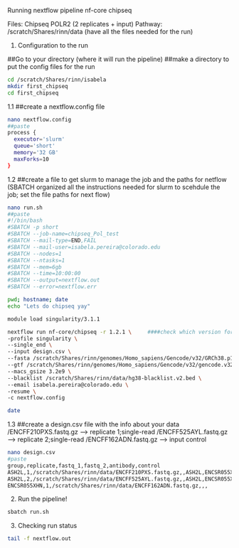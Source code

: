 Running nextflow pipeline nf-core chipseq

Files: Chipseq POLR2 (2 replicates + input)
Pathway: /scratch/Shares/rinn/data (have all the files needed for the run)

1. Configuration to the run

##Go to your directory (where it will run the pipeline)
##make a directory to put the config files for the run

```bash

cd /scratch/Shares/rinn/isabela
mkdir first_chipseq
cd first_chipseq
```

1.1 ##create a nextflow.config file

```bash
nano nextflow.config
##paste
process {
  executor='slurm'
  queue='short'
  memory='32 GB'
  maxForks=10
}
```

1.2 ##create a file to get slurm to manage the job and the paths for netflow 
(SBATCH organized all the instructions needed for slurm to scehdule the job; set the file paths for next flow)

```bash
nano run.sh
##paste
#!/bin/bash
#SBATCH -p short
#SBATCH --job-name=chipseq_Pol_test
#SBATCH --mail-type=END,FAIL
#SBATCH --mail-user=isabela.pereira@colorado.edu
#SBATCH --nodes=1
#SBATCH --ntasks=1
#SBATCH --mem=6gb
#SBATCH --time=10:00:00
#SBATCH --output=nextflow.out
#SBATCH --error=nextflow.err

pwd; hostname; date
echo "Lets do chipseq yay"

module load singularity/3.1.1

nextflow run nf-core/chipseq -r 1.2.1 \     ####check which version for nextflow current version####
-profile singularity \
--single_end \
--input design.csv \
--fasta /scratch/Shares/rinn/genomes/Homo_sapiens/Gencode/v32/GRCh38.p13.genome.fa \
--gtf /scratch/Shares/rinn/genomes/Homo_sapiens/Gencode/v32/gencode.v32.annotation.gtf \
--macs_gsize 3.2e9 \
--blacklist /scratch/Shares/rinn/data/hg38-blacklist.v2.bed \
--email isabela.pereira@colorado.edu \
-resume \
-c nextflow.config

date
```

1.3 ##create a design.csv file with the info about your data
/ENCFF210PXS.fastq.gz --> replicate 1;single-read
/ENCFF525AYL.fastq.gz --> replicate 2;single-read
/ENCFF162ADN.fastq.gz --> input control

```bash
nano design.csv
#paste
group,replicate,fastq_1,fastq_2,antibody,control
ASH2L,1,/scratch/Shares/rinn/data/ENCFF210PXS.fastq.gz,,ASH2L,ENCSR055XHN
ASH2L,2,/scratch/Shares/rinn/data/ENCFF525AYL.fastq.gz,,ASH2L,ENCSR055XHN
ENCSR055XHN,1,/scratch/Shares/rinn/data/ENCFF162ADN.fastq.gz,,,
```

2. Run the pipeline!

```bash
sbatch run.sh
```

3. Checking run status

```bash
tail -f nextflow.out
```
